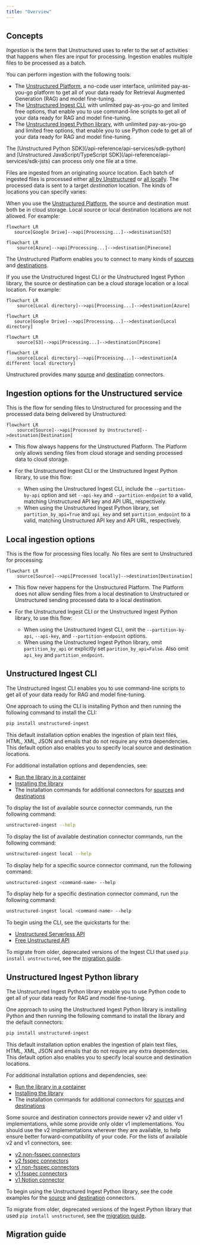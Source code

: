 ```yaml
---
title: "Overview"
---
```


## Concepts

*Ingestion* is the term that Unstructured uses to refer to the set of activities that happens when files are input for processing. Ingestion enables multiple files to be processed as a batch.

You can perform ingestion with the following tools:

- The [Unstructured Platform](/platform/overview), a no-code user interface, unlimited pay-as-you-go platform to get all of your data ready for Retrieval Augmented Generation (RAG) and model fine-tuning.
- The [Unstructured Ingest CLI](#unstructured-ingest-cli), with unlimited pay-as-you-go and limited free options, that enable you to use command-line scripts to get all of your data ready for RAG and model fine-tuning.
- The [Unstructured Ingest Python library](#unstructured-ingest-python-library), with unlimited pay-as-you-go and limited free options, that enable you to use Python code to get all of your data ready for RAG and model fine-tuning.

<Info>
    The [Unstructured Python SDK](/api-reference/api-services/sdk-python) and [Unstructured JavaScript/TypeScript SDK](/api-reference/api-services/sdk-jsts) can process only one file at a time.
</Info>

Files are ingested from an originating *source* location. Each batch of ingested files is processed either [all by Unstructured](#ingestion-options-for-the-unstructured-service) or [all locally](#local-ingestion-options). The processed data is sent to a target *destination* location. The kinds of locations you can specify varies:

When you use the [Unstructured Platform](/platform/overview), the source and destination must both be in cloud storage. Local source or local destination locations are not allowed. For example:

 ```mermaid
flowchart LR
    source[Google Drive]-->api[Processing...]-->destination[S3]
```

```mermaid
flowchart LR
    source[Azure]-->api[Processing...]-->destination[Pinecone]
```

The Unstructured Platform enables you to connect to many kinds of [sources](/platform/platform-source-connectors/overview) and [destinations](/platform/platform-destination-connectors/overview).

If you use the Unstructured Ingest CLI or the Unstructured Ingest Python library, the source or destination can be a cloud storage location or a local location. For example:

```mermaid
flowchart LR
    source[Local directory]-->api[Processing...]-->destination[Azure]
```

 ```mermaid
flowchart LR
    source[Google Drive]-->api[Processing...]-->destination[Local directory]
```

```mermaid
flowchart LR
    source[S3]-->api[Processing...]-->destination[Pincone]
```

```mermaid
flowchart LR
    source[Local directory]-->api[Processing...]-->destination[A different local directory]
```

Unstructured provides many [source](/api-reference/ingest/source-connectors/overview) and [destination](/api-reference/ingest/destination-connector/overview) connectors.

## Ingestion options for the Unstructured service

This is the flow for sending files to Unstructured for processing and the processed data being delivered by Unstructured:

```mermaid
flowchart LR
    source[Source]-->api[Processed by Unstructured]-->destination[Destination]
```

- This flow always happens for the Unstructured Platform. The Platform only allows sending files from cloud storage and sending processed data to cloud storage.
- For the Unstructured Ingest CLI or the Unstructured Ingest Python library, to use this flow:

  - When using the Unstructured Ingest CLI, include the `--partition-by-api` option and set `--api-key` and `--partition-endpoint` to a valid, matching Unstructured API key and API URL, respectively.
  - When using the Unstructured Ingest Python library, set `partition_by_api=True` and `api_key` and set `partition_endpoint` to a valid, matching Unstructured API key and API URL, respectively.

## Local ingestion options

This is the flow for processing files locally. No files are sent to Unstructured for processing:

```mermaid
flowchart LR
    source[Source]-->api[Processed locally]-->destination[Destination]
```

- This flow never happens for the Unstructured Platform. The Platform does not allow sending files from a local destination to Unstructured or Unstructured sending processed data to a local destination.
- For the Unstructured Ingest CLI or the Unstructured Ingest Python library, to use this flow:

  - When using the Unstructured Ingest CLI, omit the `--partition-by-api`, `--api-key`, and `--partition-endpoint` options.
  - When using the Unstructured Ingest Python library, omit `partition_by_api` or explicitly set `parition_by_api=False`. Also omit `api_key` and `partition_endpoint`.

## Unstructured Ingest CLI

The Unstructured Ingest CLI enables you to use command-line scripts to get all of your data ready for RAG and model fine-tuning.

One approach to using the CLI is installing Python and then running the following command to install the CLI:

```bash
pip install unstructured-ingest
```

This default installation option enables the ingestion of plain text files, HTML, XML, JSON and emails that do not require any extra dependencies. This default option also enables you to specify local source and destination locations.

For additional installation options and dependencies, see:

- [Run the library in a container](https://github.com/Unstructured-IO/unstructured/tree/main?tab=readme-ov-file#run-the-library-in-a-container)
- [Installing the library](https://github.com/Unstructured-IO/unstructured/tree/main?tab=readme-ov-file#installing-the-library)
- The installation commands for additional connectors for [sources](/api-reference/ingest/source-connectors/overview) and [destinations](/api-reference/ingest/destination-connector/overview)

To display the list of available source connector commands, run the following command:

```bash
unstructured-ingest --help
```

To display the list of available destination connector commands, run the following command:

```bash
unstructured-ingest local --help
```

To display help for a specific source connector command, run the following command:

```bash
unstructured-ingest <command-name> --help
```

To display help for a specific destination connector command, run the following command:

```bash
unstructured-ingest local <command-name> --help
```

To begin using the CLI, see the quickstarts for the:

- [Unstructured Serverless API](/api-reference/api-services/saas-api-development-guide#unstructured-cli)
- [Free Unstructured API](/api-reference/api-services/free-api#unstructured-cli)

<Info>To migrate from older, deprecated versions of the Ingest CLI that used `pip install unstructured`, see the [migration guide](#migration-guide).</Info>

## Unstructured Ingest Python library

The Unstructured Ingest Python library enable you to use Python code to get all of your data ready for RAG and model fine-tuning.

One approach to using the Unstructured Ingest Python library is installing Python and then running the following command to install the library and the default connectors:

```bash
pip install unstructured-ingest
```

This default installation option enables the ingestion of plain text files, HTML, XML, JSON and emails that do not require any extra dependencies. This default option also enables you to specify local source and destination locations.

For additional installation options and dependencies, see:

- [Run the library in a container](https://github.com/Unstructured-IO/unstructured/tree/main?tab=readme-ov-file#run-the-library-in-a-container)
- [Installing the library](https://github.com/Unstructured-IO/unstructured/tree/main?tab=readme-ov-file#installing-the-library)
- The installation commands for additional connectors for [sources](/api-reference/ingest/source-connectors/overview) and [destinations](/api-reference/ingest/destination-connector/overview)

Some source and destination connectors provide newer v2 and older v1 implementations, while some provide only older v1 implementations. You should use the v2 implementations wherever they are available, to help ensure better forward-compatibility of your code. For the lists of available v2 and v1 connectors, see:

- [v2 non-fsspec connectors](https://github.com/Unstructured-IO/unstructured-ingest/tree/main/unstructured_ingest/v2/processes/connectors)
- [v2 fsspec connectors](https://github.com/Unstructured-IO/unstructured-ingest/tree/main/unstructured_ingest/v2/processes/connectors/fsspec)
- [v1 non-fsspec connectors](https://github.com/Unstructured-IO/unstructured-ingest/tree/main/unstructured_ingest/connector)
- [v1 fsspec connectors](https://github.com/Unstructured-IO/unstructured-ingest/tree/main/unstructured_ingest/connector/fsspec)
- [v1 Notion connector](https://github.com/Unstructured-IO/unstructured-ingest/tree/main/unstructured_ingest/connector/notion)

To begin using the Unstructured Ingest Python library, see the code examples for the [source](/api-reference/ingest/source-connectors/overview) and [destination](/api-reference/ingest/destination-connector/overview) connectors.

<Info>To migrate from older, deprecated versions of the Ingest Python library that used `pip install unstructured`, see the [migration guide](#migration-guide).</Info>

## Migration guide


<MigrationGuideSteps/>


